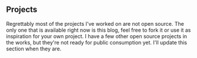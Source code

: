 ---
---

## Projects

Regrettably most of the projects I've worked on are not open source. The only one that is available right now is this blog, feel free to fork it or use it as inspiration for your own project. I have a few other open source projects in the works, but they're not ready for public consumption yet. I'll update this section when they are.
